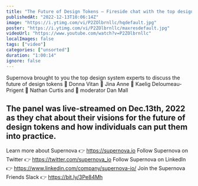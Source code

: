 ```yaml
---
title: "The Future of Design Tokens — Fireside chat with the top design tokens experts, powered by Supernova"
publishedAt: "2022-12-13T10:06:14Z"
image: "https://i.ytimg.com/vi/P2ZOlbrnllc/hqdefault.jpg"
poster: "https://i.ytimg.com/vi/P2ZOlbrnllc/maxresdefault.jpg"
videoUrl: "https://www.youtube.com/watch?v=P2ZOlbrnllc"
localImages: false
tags: ["video"]
categories: ["unsorted"]
duration: "1:00:14"
ignore: false
---
```

Supernova brought to you the top design system experts to discuss the future of design tokens 
🔹 Donna Vitan
🔹 Jina Anne
🔹 Kaelig Deloumeau-Prigent
🔹 Nathan Curtis and 
🔹 moderator Dan Mall 

The panel was live-streamed on Dec.13th, 2022 as they chat about their visions for the future of design tokens and how individuals can put them into practice.
--------
Learn more about Supernova 👉 https://supernova.io
Follow Supernova on Twitter 👉  https://twitter.com/supernova_io
Follow Supernova on LinkedIn 👉 https://www.linkedin.com/company/supernova-io/
Join the Supernova Friends Slack 👉 https://bit.ly/3Pe84Mh
